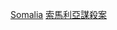 {{Catnav|頁面分類|人物|各國人物|各國謀殺案受害者}}
{{Catnav|頁面分類|人物|逝世|特殊原因逝世者|謀殺受害者|各國謀殺案受害者}}
{{Catnav|頁面分類|社會|社會問題|犯罪|謀殺|謀殺受害者|各國謀殺案受害者}}
{{Catnav|頁面分類|社會|社會問題|犯罪|謀殺|各國謀殺案|索馬利亞謀殺案}}
{{Catnav|頁面分類|社會科學|社會學|刑事學|犯罪|謀殺|各國謀殺案|索馬利亞謀殺案}}
{{Catnav|頁面分類|社會科學|心理學|行為|犯罪|謀殺|各國謀殺案|索馬利亞謀殺案}}

[[Category:各國謀殺案受害者|Somalia]]
[[Category:索馬利亞謀殺案|]]